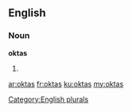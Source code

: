 ==English==

===Noun===
'''oktas'''

# {{plural of|okta}}

[[Category:English plurals]]

[[ar:oktas]]
[[fr:oktas]]
[[ku:oktas]]
[[my:oktas]]